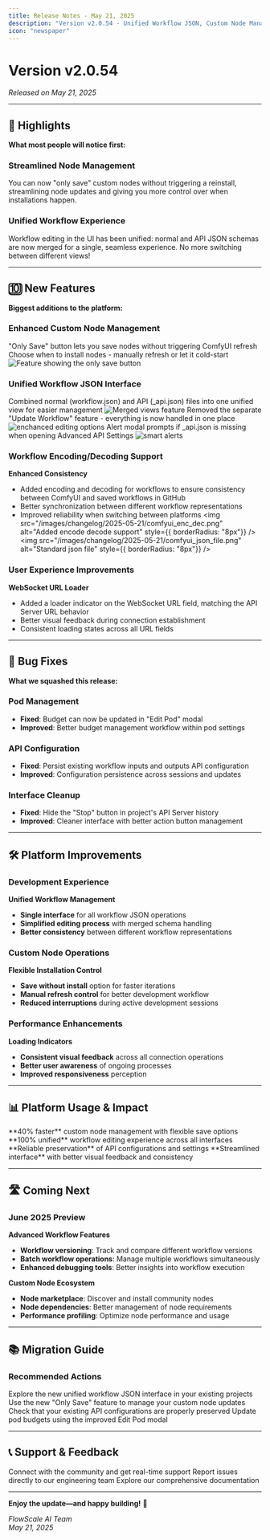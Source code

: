 ```yaml
---
title: Release Notes - May 21, 2025
description: "Version v2.0.54 - Unified Workflow JSON, Custom Node Management, and Enhanced Development Experience"
icon: "newspaper"
---
```


# Version v2.0.54

_Released on May 21, 2025_

---

## 🚀 Highlights

**What most people will notice first:**

### Streamlined Node Management

You can now "only save" custom nodes without triggering a reinstall, streamlining node updates and giving you more control over when installations happen.

### Unified Workflow Experience

Workflow editing in the UI has been unified: normal and API JSON schemas are now merged for a single, seamless experience. No more switching between different views!

---

## 🔟 New Features

**Biggest additions to the platform:**

### Enhanced Custom Node Management

<CardGroup cols={2}>
  <Card title="Flexible Saving" icon="floppy-disk">
    "Only Save" button lets you save nodes without triggering ComfyUI refresh
  </Card>
  <Card title="Manual Control" icon="hand">
    Choose when to install nodes - manually refresh or let it cold-start
  </Card>
</CardGroup>
<img
  src="/images/changelog/2025-05-21/comfyui_only_save_button.png"
  alt="Feature showing the only save button"
  style={{ borderRadius: "8px"}}
/>

### Unified Workflow JSON Interface

<AccordionGroup>
  <Accordion title="Merged Views">
    Combined normal (workflow.json) and API (_api.json) files into one unified
    view for easier management
      <img
  src="/images/changelog\2025-05-21/comfyui_merged_views.png"
  alt="Merged views feature"
  style={{
    borderRadius: "8px",
    marginTop: "16px",
  }}
/>
  </Accordion>
  <Accordion title="Streamlined Editing">
    Removed the separate "Update Workflow" feature - everything is now handled
    in one place
        <img
  src="/images/changelog/2025-05-21/comfyui_streamlined_editing.png"
  alt="enchanced editing options"  
  style={{
    borderRadius: "8px",
    marginTop: "16px",
  }}
/>
  </Accordion>
  <Accordion title="Smart Alerts">
    Alert modal prompts if _api.json is missing when opening Advanced API
    Settings
         <img
  src="/images/changelog/2025-05-21/comfyui-smart-alerts.png"
  alt="smart alerts"  
  style={{
    borderRadius: "8px",
    marginTop: "16px",
  }}
/>
  </Accordion>
</AccordionGroup>

### Workflow Encoding/Decoding Support

**Enhanced Consistency**

- Added encoding and decoding for workflows to ensure consistency between ComfyUI and saved workflows in GitHub
- Better synchronization between different workflow representations
- Improved reliability when switching between platforms
  <img
  src="/images/changelog/2025-05-21/comfyui_enc_dec.png"
  alt="Added encode decode support"
  style={{ borderRadius: "8px"}}
  />
  <img
  src="/images/changelog/2025-05-21/comfyui_json_file.png"
  alt="Standard json file"
  style={{ borderRadius: "8px"}}
  />
### User Experience Improvements

**WebSocket URL Loader**

- Added a loader indicator on the WebSocket URL field, matching the API Server URL behavior
- Better visual feedback during connection establishment
- Consistent loading states across all URL fields

---

## 🐞 Bug Fixes

**What we squashed this release:**

### Pod Management

- **Fixed**: Budget can now be updated in "Edit Pod" modal
- **Improved**: Better budget management workflow within pod settings

### API Configuration

- **Fixed**: Persist existing workflow inputs and outputs API configuration
- **Improved**: Configuration persistence across sessions and updates

### Interface Cleanup

- **Fixed**: Hide the "Stop" button in project's API Server history
- **Improved**: Cleaner interface with better action button management

---

## 🛠️ Platform Improvements

### Development Experience

**Unified Workflow Management**

- **Single interface** for all workflow JSON operations
- **Simplified editing process** with merged schema handling
- **Better consistency** between different workflow representations

### Custom Node Operations

**Flexible Installation Control**

- **Save without install** option for faster iterations
- **Manual refresh control** for better development workflow
- **Reduced interruptions** during active development sessions

### Performance Enhancements

**Loading Indicators**

- **Consistent visual feedback** across all connection operations
- **Better user awareness** of ongoing processes
- **Improved responsiveness** perception

---

## 📊 Platform Usage & Impact

<CardGroup cols={2}>
  <Card title="Development Speed" icon="rocket">
    **40% faster** custom node management with flexible save options
  </Card>
  <Card title="Workflow Consistency" icon="check-circle">
    **100% unified** workflow editing experience across all interfaces
  </Card>
  <Card title="Configuration Persistence" icon="database">
    **Reliable preservation** of API configurations and settings
  </Card>
  <Card title="User Experience" icon="sparkles">
    **Streamlined interface** with better visual feedback and consistency
  </Card>
</CardGroup>

---

## 🛣️ Coming Next

### June 2025 Preview

**Advanced Workflow Features**

- **Workflow versioning**: Track and compare different workflow versions
- **Batch workflow operations**: Manage multiple workflows simultaneously
- **Enhanced debugging tools**: Better insights into workflow execution

**Custom Node Ecosystem**

- **Node marketplace**: Discover and install community nodes
- **Node dependencies**: Better management of node requirements
- **Performance profiling**: Optimize node performance and usage

---

## 📚 Migration Guide

### Recommended Actions

<Steps>
  <Step title="Test Unified Interface">
    Explore the new unified workflow JSON interface in your existing projects
  </Step>
  <Step title="Update Custom Nodes">
    Use the new "Only Save" feature to manage your custom node updates
  </Step>
  <Step title="Verify API Configs">
    Check that your existing API configurations are properly preserved
  </Step>
  <Step title="Review Pod Budgets">
    Update pod budgets using the improved Edit Pod modal
  </Step>
</Steps>

---

## 📞 Support & Feedback

<CardGroup cols={2}>
  <Card
    title="Join Our Discord"
    icon="discord"
    href="https://discord.gg/trVnFa8wTf"
  >
    Connect with the community and get real-time support
  </Card>
  <Card title="Bug Reports" icon="bug" href="mailto:hello@flowscale.ai">
    Report issues directly to our engineering team
  </Card>
  <Card title="Documentation" icon="book" href="/getting-started/introduction">
    Explore our comprehensive documentation
  </Card>
</CardGroup>

---

**Enjoy the update—and happy building!** 🚀

_FlowScale AI Team_  
_May 21, 2025_
